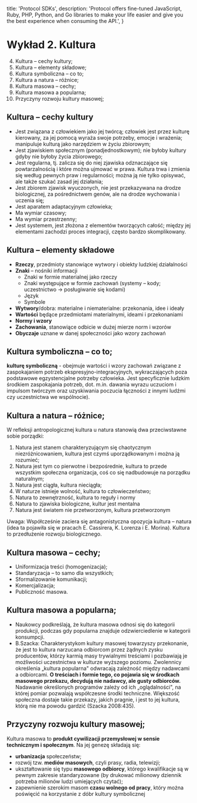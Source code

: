 
  title: 'Protocol SDKs',
  description:
    'Protocol offers fine-tuned JavaScript, Ruby, PHP, Python, and Go libraries to make your life easier and give you the best experience when consuming the API.',
}


# Wykład 2. Kultura

4. Kultura – cechy kultury;
5. Kultura – elementy składowe;
6. Kultura symboliczna – co to;
7. Kultura a natura – różnice;
8. Kultura masowa – cechy;
9. Kultura masowa a popularna;
10. Przyczyny rozwoju kultury masowej;

## Kultura – cechy kultury

- Jest związana z człowiekiem jako jej twórcą; człowiek jest przez kulturę kierowany, za jej pomocą wyraża swoje potrzeby, emocje i wrażenia; manipuluje kulturą jako narzędziem w życiu zbiorowym;
- Jest zjawiskiem społecznym (ponadjednostkowym); nie byłoby kultury gdyby nie byłoby życia zbiorowego;
- Jest regularna, tj. zalicza się do niej zjawiska odznaczające się powtarzalnością i które można ujmować w prawa. Kultura trwa i zmienia się według pewnych praw i regularności; można ją nie tylko opisywać, ale także szukać zasad jej działania;
- Jest zbiorem zjawisk wyuczonych, nie jest przekazywana na drodze biologicznej, za pośrednictwem genów, ale na drodze wychowania i uczenia się;
- Jest aparatem adaptacyjnym człowieka;
- Ma wymiar czasowy;
- Ma wymiar przestrzenny;
- Jest systemem, jest złożona z elementów tworzących całość; między jej elementami zachodzi proces integracji, często bardzo skomplikowany.

## Kultura – elementy składowe

- **Rzeczy**, przedmioty stanowiące wytwory i obiekty ludzkiej działalności
- **Znaki** – nośniki informacji 
  - Znaki w formie materialnej jako rzeczy
  - Znaki występujące w formie zachowań (systemy – kody; uczestnictwo -> posługiwanie się kodami)
  - Język
  - Symbole
- **Wytwory**/dobra: materialne i niematerialne: przekonania, idee i ideały
- **Wartości** będące przedmiotami materialnymi, ideami i przekonaniami
- **Normy i wzory**
- **Zachowania**, stanowiące odbicie w dużej mierze norm i wzorów
- **Obyczaje** uznane w danej społeczności jako wzory zachowań

## Kultura symboliczna – co to;

**kulturę symboliczną** - obejmuje wartości i wzory zachowań związane z zaspokajaniem potrzeb ekspresyjno-integracyjnych, wykraczających poza podstawowe egzystencjalne potrzeby człowieka. Jest specyficznie ludzkim środkiem zaspokajania potrzeb, dot. m.in. dawania wyrazu uczuciom i impulsom twórczym oraz uzyskiwania poczucia łączności z innymi ludźmi czy uczestnictwa we wspólnocie).

## Kultura a natura – różnice;

W refleksji antropologicznej kultura u natura stanowią dwa przeciwstawne sobie porządki:
1. Natura jest stanem charakteryzującym się chaotycznym niezróżnicowaniem, kultura jest czymś uporządkowanym i można ją rozumieć;
2. Natura jest tym co pierwotne i bezpośrednie, kultura to przede wszystkim społeczna organizacja, coś co się nadbudowuje na porządku naturalnym;
3. Natura jest ciągła, kultura nieciągła;
4. W naturze istnieje wolność, kultura to człowieczeństwo;
5. Natura to zewnętrzność, kultura to reguły i normy
6. Natura to zjawiska biologiczne, kultur jest mentalna
7. Natura jest światem nie przetworzonym, kultura przetworzonym

Uwaga: Współcześnie zaciera się antagonistyczna opozycja kultura – natura  (idea ta pojawiła się w pracach E. Cassirera, K. Lorenza i E. Morina). Kultura to przedłużenie rozwoju biologicznego.

## Kultura masowa – cechy;

- Uniformizacja treści (homogenizacja);
- Standaryzacja – to samo dla wszystkich;
- Sformalizowanie komunikacji;
- Komercjalizacja; 
- Publiczność masowa.

## Kultura masowa a popularna;


- Naukowcy podkreślają, że kultura masowa odnosi się do kategorii produkcji, podczas gdy popularna znajduje odzwierciedlenie w kategorii konsumpcji. 
- B.Szacka: Charakterystykom kultury masowej towarzyszy przekonanie, że jest to kultura narzucana odbiorcom przez żądnych zysku producentów, którzy karmią masy trywialnymi treściami i pozbawiają je możliwości uczestnictwa w kulturze wyższego poziomu. Zwolennicy określenia „kultura popularna" odwracają zależność między nadawcami a odbiorcami. **O treściach i formie tego, co pojawia się w środkach masowego przekazu, decydują nie nadawcy, ale gusty odbiorców.** Nadawanie określonych programów zależy od ich „oglądalności", na której pomiar pozwalają współczesne środki techniczne. Większość społeczna dostaje takie przekazy, jakich pragnie, i jest to jej kultura, którą nie ma powodu gardzić (Szacka 2008:435).

## Przyczyny rozwoju kultury masowej;

Kultura masowa to **produkt cywilizacji przemysłowej w sensie technicznym i społecznym**. Na jej genezę składają się: 
- **urbanizacja** społeczeństw;
- rozwój tzw. **mediów masowych**, czyli prasy, radia, telewizji;
- ukształtowanie się typu **masowego odbiorcy**, którego kwalifikacje są w pewnym zakresie standaryzowane (by drukować milionowy dziennik potrzeba milionów ludzi umiejących czytać);
- zapewnienie szerokim masom **czasu wolnego od pracy**, który można poświęcić na korzystanie z dóbr kultury symbolicznej


